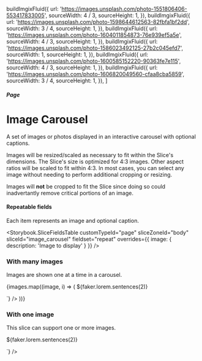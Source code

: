 


  buildImgixFluid({
    url: 'https://images.unsplash.com/photo-1551806406-553417833005',
    sourceWidth: 4 / 3,
    sourceHeight: 1,
  }),
  buildImgixFluid({
    url: 'https://images.unsplash.com/photo-1598644612563-82fbfa1bf2dd',
    sourceWidth: 3 / 4,
    sourceHeight: 1,
  }),
  buildImgixFluid({
    url: 'https://images.unsplash.com/photo-1604011854873-76e939ef5a5e',
    sourceWidth: 4 / 3,
    sourceHeight: 1,
  }),
  buildImgixFluid({
    url: 'https://images.unsplash.com/photo-1586023492125-27b2c045efd7',
    sourceWidth: 1,
    sourceHeight: 1,
  }),
  buildImgixFluid({
    url: 'https://images.unsplash.com/photo-1600585152220-90363fe7e115',
    sourceWidth: 4 / 3,
    sourceHeight: 1,
  }),
  buildImgixFluid({
    url: 'https://images.unsplash.com/photo-1606820049560-cfaa8cba5859',
    sourceWidth: 3 / 4,
    sourceHeight: 1,
  }),
]

<Meta title="Pages/Image Carousel" component={PageBodyImageCarousel} />

##### Page

# Image Carousel

A set of images or photos displayed in an interactive carousel with optional
captions.

Images will be resized/scaled as necessary to fit within the Slice's dimensions.
The Slice's size is optimized for 4:3 images. Other aspect ratios will be scaled
to fit within 4:3. In most cases, you can select any image without needing to
perform additional cropping or resizing.

Images will **not** be cropped to fit the Slice since doing so could
inadvertantly remove critical portions of an image.

#### Repeatable fields

Each item represents an image and optional caption.

<Storybook.SliceFieldsTable
  customTypeId="page"
  sliceZoneId="body"
  sliceId="image_carousel"
  fieldset="repeat"
  overrides={{ image: { description: 'Image to display' } }}
/>

### With many images

Images are shown one at a time in a carousel.

<Canvas withSource="none">
  <Story name="With many images">
    <PageBodyImageCarousel nextSharesBg={false}>
      {images.map((image, i) => (
        <PageBodyImageCarousel.Image
          key={i}
          imageFluid={image}
          captionHTML={`<p>${faker.lorem.sentences(2)}</p>`}
        />
      ))}
    </PageBodyImageCarousel>
  </Story>
</Canvas>

### With one image

This slice can support one or more images.

<Canvas withSource="none">
  <Story name="With one image">
    <PageBodyImageCarousel nextSharesBg={false}>
      <PageBodyImageCarousel.Image
        imageFluid={images[0]}
        captionHTML={`<p>${faker.lorem.sentences(2)}</p>`}
      />
    </PageBodyImageCarousel>
  </Story>
</Canvas>
